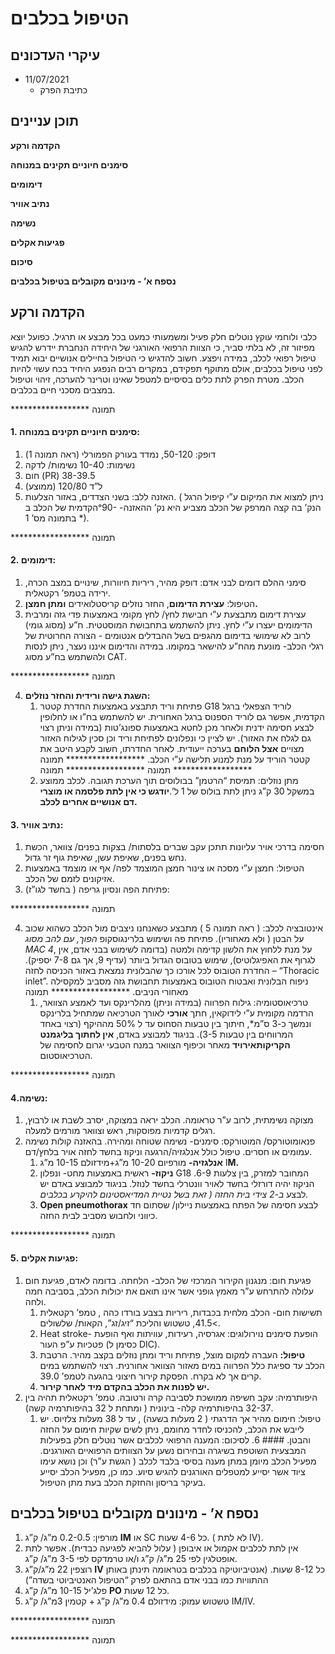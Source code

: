 # הטיפול בכלבים

## עיקרי העדכונים
- 11/07/2021
    -  כתיבת הפרק

## תוכן עניינים
**הקדמה ורקע**

**סימנים חיוניים תקינים במנוחה**

**דימומים**

**נתיב אוויר**

**נשימה**

**פגיעות אקלים**

**סיכום**

**נספח א' - מינונים מקובלים בטיפול בכלבים**

## הקדמה ורקע 
כלבי ולוחמי עוקץ נוטלים חלק פעיל ומשמעותי כמעט בכל מבצע או תרגיל. כפועל יוצא מפיזור זה, לא בלתי סביר, כי הצוות הרפואי האורגני של היחידה הנחברת יידרש להגיש טיפול רפואי לכלב, במידה ויפצע. חשוב להדגיש כי הטיפול בחיילים אנושיים יבוא תמיד לפני טיפול בכלבים, אולם מתוקף תפקידם, במקרים רבים הנפגע היחיד בכח עשוי להיות הכלב.  מטרת הפרק לתת כלים בסיסיים למטפל שאינו וטרינר להערכה, זיהוי וטיפול במצבים מסכני חיים בכלבים.

****************** תמונה


#### 1. סימנים חיוניים תקינים במנוחה:
1. דופק: 50-120, נמדד בעורק הפמורלי (ראה תמונה 1)
2. נשימות: 10-40 נשימות/ לדקה
3. חום (PR) 38-39.5
4. ל"ד 120/80 (ממוצע)
5. האזנה ללב: בשני הצדדים, באזור הצלעות. ( ניתן למצוא את המיקום ע"י קיפול הרגל הקדמית של הכלב בᵒ90- הנק' בה קצה המרפק של הכלב מצביע היא נק' ההאזנה- * בתמונה מס' 1).

****************** תמונה


#### 2. דימומים:
1. סימני ההלם דומים לבני אדם: דופק מהיר, ריריות חיוורות, שינויים במצב הכרה, ירידה בטמפ' רקטאלית. 
2. הטיפול: **עצירת הדימום**, החזר נוזלים קריסטלואידים **ומתן חמצן.**
3. עצירת דימום מתבצעת ע"י חבישת לחץ/ לחץ מקומי באמצעות פדי גזה ומרבית הדימומים יעצרו ע"י לחץ. ניתן להשתמש בתחבושת המוסטטית. ח"ע (מסוג גומי) לרוב לא שימושי בדימום מהגפים בשל ההבדלים אנטומים - הצורה החרוטית של רגלי הכלב- מונעת מהח"ע להישאר במקומו. במידה והדימום איננו נעצר, ניתן לנסות ולהשתמש בח"ע מסוג CAT.
 
****************** תמונה

4. **השגת גישה ורידית והחזר נוזלים:** 
    1. פתיחת וריד תתבצע באמצעות החדרת קטטר G18 לוריד הצפאלי ברגל הקדמית, אפשר גם לוריד הספנוס ברגל האחורית. יש להשתמש בח"ו או לחלופין לבצע חסימה ידנית ולאחר מכן לחטא באמצעות ספונג'טות (במידה וניתן רצוי גם לגלח את האזור). יש לציין כי ונפלונים לפתיחת וריד וכן סכין לגילוח האזור מצויים **אצל  הלוחם** בערכה ייעודית. לאחר החדרתו, חשוב לקבע היטב את קטטר הוריד על מנת למנוע תלישה ע"י הכלב.
****************** תמונה
****************** תמונה
****************** תמונה
    2. מתן נוזלים: תמיסת "הרטמן" בבולוסים תוך הערכת תגובה. לכלב ממוצע במשקל 30 ק"ג ניתן לתת בולוס של 1 ל'.**יודגש כי אין לתת פלסמה או מוצרי דם אנושיים אחרים לכלב.**
    
#### 3. נתיב אוויר:
1. חסימה בדרכי אויר עליונות תתכן עקב שברים בלסתות/ בצקות בפנים/ צוואר, הכשת נחש בפנים, שאיפת עשן, שאיפת גוף זר גדול.
2. הטיפול: חמצן ע"י מסכה או צינור חמצן המוצמד לפה/ אף או מוצמד באמצעות אזיקונים לזמם של הכלב.
3. פתיחת הפה ונסיון גריפה ( בחשד לגו"ז): 

****************** תמונה

4. אינטובציה לכלב: ( ראה תמונה 5 ) מתבצע כשאנחנו ניצבים מול הכלב כשהוא שכוב על הבטן ( ולא מאחוריו). פתיחת פה ושימוש בלרינגוסקופ *הפוך, עם להב מסוג MAC 4*, על מנת ללחוץ את הלשון קדימה ולמטה (בדומה לשימוש בבני אדם, אין לגרוף את האפיגלוטיס), שימוש בטובוס הגדול ביותר (עדיף 9, אך גם 7-8 יספיק). החדרת הטובוס  לכל אורכו כך שהבלונית נמצאת באזור הכניסה לחזה – "Thoracic inlet". ניפוח הבלונית ואבטוח הטובוס באמצעות תחבושת גזה מסביב למקסילה מאחורי הניבים.
****************** תמונה
    1. טרכיאוסטומיה: גילוח הפרווה (במידה וניתן) מהלרינקס ועד לאמצע הצוואר, הרדמה מקומית ע"י לידוקאין, חתך **אורכי** לאורך הטרכיאה שמתחיל בלרינקס ונמשך כ-3 ס"מ*, חיתוך בין טבעות הסחוס עד ל 50% מההיקף (רצוי באחד המרווחים בין טבעות 3-5). בניגוד למבוצע באדם, **אין לחתוך בליגמנט הקריקותאירויד** מאחר וכיפוף הצוואר במנח הטבעי יגרום לחסימה של הטרכיאוסטום. 

****************** תמונה

#### 4.נשימה: 
1. מצוקה נשימתית, לרוב ע"ר טראומה. הכלב יראה במצוקה, יסרב לשבת או לרבוץ, רגלים קדמיות מפוסקות, ראש וצוואר מורמים למעלה. 
2. פנאומוטורקס/ המוטורקס: סימנים- נשימה שטוחה ומהירה. בהאזנה קולות נשימה עמומים או חסרים. טיפול כולל אנלגזיה/הרגעה וניקוז בחשד לחזה אויר בלחץ/דם.
    1. **אנלגזיה-** מורפיום 10-20 מ"ג+מידזולם 10-15 מ"ג I**M.**
    2. **ניקוז-** ראשית באמצעות מחט- ונפלון G18 המחובר למזרק, בין צלעות 6-9. הניקוז יהיה דורזלי בחשד לאויר וונטרלי בחשד לנוזל. בניגוד למבוצע באדם יש לבצע *ב-2 צידי בית החזה ( זאת בשל נטיית המדיאסטינום להיקרע בכלבים.*  
    3. **Open pneumothorax** לבצע חסימה של הפתח באמצעות ניילון/ שסתום חד כיווני ולחבוש מסביב לבית החזה.

****************** תמונה


#### 5. פגיעות אקלים:
1. פגיעת חום: מנגנון הקירור המרכזי של הכלב- הלחתה. בדומה לאדם, פגיעת חום עלולה להתרחש ע"ר מאמץ גופני אשר אינו תואם את יכולות הכלב, בסביבה חמה ולחה. 
    1. תשישות חום- הכלב מלחית בכבדות, ריריות בצבע בורדו כהה , טמפ' רקטאלית >41.5, טשטוש והליכת "זיג/זג", הקאות/ שלשולים.
    2. Heat stroke- הופעת סימנים נוירולוגים: אגרסיה, רעידות, עוויתות ואף הופעת פטכיות ע"פ העור (כסימן ל DIC).
    3. **טיפול:** העברה למקום מוצל, פתיחת וריד ומתן נוזלים בקצב מהיר. הרטבת הכלב עד ספיגת כלל הפרווה במים מאזור הצוואר אחורנית. רצוי להשתמש במים קרים אך לא בקרח. הפסקת קירור חיצוני בהגעה לטמפ' 39.0.
    4. **יש לפנות את הכלב בהקדם מיד לאחר קירור.**
2. היפותרמיה: עקב חשיפה ממושכת לסביבה קרה ורטובה. טמפ' רקטאלית תהיה בין 32-37 בהיפותרמיה קלה- בינונית ( ומתחת ל 32 בהיפותרמיה קשה).
    1. טיפול: חימום מהיר אך הדרגתי ( 2 מעלות בשעה) , עד ל 38 מעלות צלזיוס. יש לייבש את הכלב, להכניסו לחדר מחומם, ניתן לשים שקיות חימום על החזה והבטן. 
#### 6. לסיכום: 
המענה הרפואי לכלבים אשר נוטלים חלק בפעילות המבצעית השוטפת בשיגרה ובחירום נשען על הצוותים הרפואיים האורגנים. מפעיל הכלב מיומן במתן מענה בסיסי בלבד לכלב ( הגשת ע"ר) וכן נושא עימו ציוד אשר יסייע למטפלים האורגנים להגיש סיוע. כמו כן, מפעיל הכלב יסייע בעיקר בריסון והחזקת הכלב בעת מתן הטיפול. 

## נספח א' - מינונים מקובלים בטיפול בכלבים
1. מורפין: 0.2-0.5 מ"ג/ ק"ג **IM** או SC כל 4-6 שעות. ( לא לתת IV).
2. אין לתת לכלבים אקמול או איבופן ( עלול להביא לפגיעה כבדית). אפשר לתת אופטלגין לפי 25 מ"ג/ ק"ג ו/או טרמדקס לפי 3-5 מ"ג/ ק"ג.
3. רוצפין 22 מ"ג/ק"ג **IV** כל 8-12 שעות.  (אנטיביוטיקה בכלבים בטראומה תינתן באותן ההתוויות כמו בבני אדם בהתאם לפרק "הטיפול האנטיביוטי בשדה")
4. פלג'יל 10-15 מ"ג/ ק"ג **PO** כל 12 שעות.
5. טשטוש עמוק: מידזולם 0.4 מ"ג/ ק"ג  + קטמין 3מ"ג/ ק"ג IM/IV.

****************** תמונה


****************** תמונה



